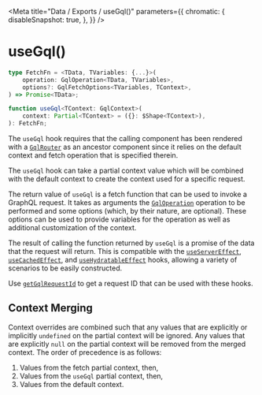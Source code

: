 
<Meta
    title="Data / Exports / useGql()"
    parameters={{
        chromatic: {
            disableSnapshot: true,
        },
    }}
/>

# useGql()

```ts
type FetchFn = <TData, TVariables: {...}>(
    operation: GqlOperation<TData, TVariables>,
    options?: GqlFetchOptions<TVariables, TContext>,
) => Promise<TData>;

function useGql<TContext: GqlContext>(
    context: Partial<TContext> = ({}: $Shape<TContext>),
): FetchFn;
```

The `useGql` hook requires that the calling component has been rendered with a [`GqlRouter`](/docs/data-exports-gqlrouter--page) as an ancestor component since it relies on the default context and fetch operation that is specified therein.

The `useGql` hook can take a partial context value which will be combined with the default context to create the context used for a specific request.

The return value of `useGql` is a fetch function that can be used to invoke a GraphQL request. It takes as arguments the [`GqlOperation`](/docs/data-types-gqloperation--page) operation to be performed and some options (which, by their nature, are optional). These options can be used to provide variables for the operation as well as additional customization of the context.

The result of calling the function returned by `useGql` is a promise of the data that the request will return. This is compatible with the [`useServerEffect`](/docs/data-exports-useservereffect--page), [`useCachedEffect`](/docs/data-exports-usecachedeffect--page), and [`useHydratableEffect`](/docs/data-exports-usehydratableeffect--page) hooks, allowing a variety of scenarios to be easily constructed.

Use [`getGqlRequestId`](/docs/data-exports-getgqlrequestid--page) to get a request ID that can be used with these hooks.

## Context Merging

Context overrides are combined such that any values that are explicitly or implicitly `undefined` on the partial context will be ignored. Any values that are explicitly `null` on the partial context will be removed from the merged context. The order of precedence is as follows:

1.  Values from the fetch partial context, then,
2.  Values from the `useGql` partial context, then,
3.  Values from the default context.
